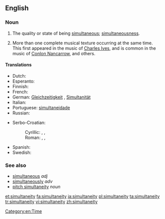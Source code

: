 ==English==

===Noun===
{{en-noun|simultaneities|-}}

# The quality or state of being [[simultaneous]]; [[simultaneousness]].
# {{context|music}} More than one complete musical texture occurring at the same time. This first appeared in the music of [[w:Charles Ives|Charles Ives]], and is common in the music of [[w:Conlon Nancarrow|Conlon Nancarrow]], and others.

====Translations====
{{trans-top|the quality or state of being simultaneous}}
* Dutch: {{t|nl|gelijktijdigheid|c}}
* Esperanto: {{t|eo|samtempeco}}
* Finnish: {{t-|fi|samanaikaisuus}}
* French: {{t+|fr|simultanéité|f}}
* German: [[Gleichzeitigkeit]] {{f}}, [[Simultanität]]{{f}}
* Italian: {{t+|it|simultaneità}}
* Portuguese: [[simultaneidade]]
* Russian: {{t+|ru|одновременность|f|tr=odnovr'ém'ennost'}}
{{trans-mid}}
* Serbo-Croatian:
*: Cyrillic: {{t-|sh|симултаност|alt=си̏мулта̄но̄ст|f}}, {{t-|sh|истовременост|alt=исто̀времено̄ст|f}}, {{t-|sh|истодобност|alt=исто̀добно̄ст|f}}
*: Roman: {{t-|sh|simultanost|alt=sȉmultānōst|f}}, {{t-|sh|istovremenost|alt=istòvremenōst|f}}, {{t-|sh|istodobnost|alt=istòdobnōst|f}}
* Spanish: {{t+|es|simultaneidad}}
* Swedish: {{t|sv|samtidighet|c}}
{{trans-bottom}}

{{trans-top|simultaneity in music}}
{{trans-mid}}
{{trans-bottom}}

===See also===
* [[simultaneous]] ''adj''
* [[simultaneously]] ''adv''
* [[pitch simultaneity]] ''noun''

[[Category:en:Time]]

[[et:simultaneity]]
[[fa:simultaneity]]
[[ja:simultaneity]]
[[pl:simultaneity]]
[[ta:simultaneity]]
[[tr:simultaneity]]
[[vi:simultaneity]]
[[zh:simultaneity]]